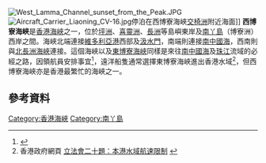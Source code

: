 [[File:West_Lamma_Channel_sunset_from_the_Peak.JPG|thumb]]
[[File:Aircraft_Carrier_Liaoning_CV-16.jpg|thumb]]停泊在西博寮海峽[[交椅洲|交椅洲]]附近海面]]
'''西博寮海峽'''是[[香港海峽|香港海峽]]之一，位於[[坪洲|坪洲]]、[[喜靈洲|喜靈洲]]、[[長洲_(香港)|長洲]]等島嶼東岸及[[南丫島|南丫島]]（博寮洲）西岸之間。海峽北端連接[[維多利亞港|維多利亞港]]西部及[[汲水門|汲水門]]，南端則連接[[南中國海|南中國海]]，西南則與[[北長洲海峽|北長洲海峽]]連接。這個海峽以及[[東博寮海峽|東博寮海峽]]同樣是來往[[南中國海|南中國海]]及[[珠江|珠江]]流域的必經之路，因領航員安排事宜<ref>{{Cite web |url=http://www.legco.gov.hk/yr98-99/chinese/subleg/brief/160_brf.pdf |title=立法會參考資料摘要:《領港條例》(第84 章)1999 年領港條例(修訂附表2)公告 |access-date=2008-05-24 |archive-date=2019-11-03 |archive-url=https://web.archive.org/web/20191103122146/https://www.legco.gov.hk/yr98-99/chinese/subleg/brief/160_brf.pdf |dead-url=no }}</ref>，遠洋船隻通常選擇東博寮海峽進出香港水域<ref>香港政府網頁 [http://www.info.gov.hk/gia/general/200603/08/P200603080090.htm 立法會二十題：本港水域航速限制] {{Wayback|url=http://www.info.gov.hk/gia/general/200603/08/P200603080090.htm |date=20190902202457 }}</ref>，但西博寮海峽亦是香港最繁忙的海峽之一。

==參考資料==
<references />

{{HK-geo-stub}}
{{香港海峽}}

[[Category:香港海峽|Category:香港海峽]]
[[Category:南丫島|Category:南丫島]]
